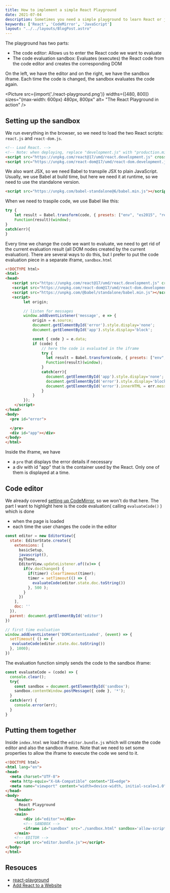 ```yaml
---
title: How to implement a simple React Playground
date: 2021-07-04
description: Sometimes you need a simple playground to learn React or just try some React code. Using CodeMirror and an iframe we can build one.
keywords: ['React', 'CodeMirror', 'JavaScript']
layout: "../../layouts/BlogPost.astro"
---
```


The playground has two parts:
* The code editor: Allows us to enter the React code we want to evaluate
* The code evaluation sandbox: Evaluates (executes) the React code from the code editor and creates the corresponding DOM 

On the left, we have the editor and on the right, we have the sandbox iframe. Each time the code is changed, the sandbox evaluates the code again.


<Picture src={import('./react-playground.png')}
        widths={[480, 800]} 
        sizes="(max-width: 600px) 480px, 800px" 
        alt= "The React Playground in action" />


##  Setting up the sandbox 
We run everything in the browser, so we need to load the two React scripts: `react.js` and `react-dom.js`.

```HTML
<!-- Load React. -->
<!-- Note: when deploying, replace "development.js" with "production.min.js". -->
<script src="https://unpkg.com/react@17/umd/react.development.js" crossorigin></script>
<script src="https://unpkg.com/react-dom@17/umd/react-dom.development.js" crossorigin></script>
```

We also want JSX, so we need Babel to transpile JSX to plain JavaScript. Usually, we use Babel at build time, but here we 
need it at runtime, so we need to use the standalone version.

```HTML
<script src="https://unpkg.com/babel-standalone@6/babel.min.js"></script>
```

When we need to traspile code, we use Babel like this:
```JavaScript
try {
    let result = Babel.transform(code, { presets: ["env", "es2015", "react"] }).code;
    Function(result)(window);
}
catch(err){
}    
```

Every time we change the code we want to evaluate, we need to get rid of the current evaluation result (all DOM nodes created by the current evaluation).
There are several ways to do this, but I prefer to put the code evaluation piece in a separate iframe, `sandbox.html`

```HTML
<!DOCTYPE html>
<html>
<head>
   <script src="https://unpkg.com/react@17/umd/react.development.js" crossorigin></script>
   <script src="https://unpkg.com/react-dom@17/umd/react-dom.development.js" crossorigin></script>
   <script src="https://unpkg.com/@babel/standalone/babel.min.js"></script>
   <script>
        let origin;

        // listen for messages
        window.addEventListener('message', e => {
            origin = e.source;
            document.getElementById('error').style.display='none';
            document.getElementById('app').style.display='block';

            const { code } = e.data;
            if (code) {
                // here the code is evaluated in the iframe
                try {
                  let result = Babel.transform(code, { presets: ["env", "es2015", "react"] }).code;
                  Function(result)(window);
                }
                catch(err){
                  document.getElementById('app').style.display='none';
                  document.getElementById('error').style.display='block';
                  document.getElementById('error').innerHTML = err.message;
                }
            }
        });
    </script>
</head>
<body>
  <pre id="error">

  </pre>
  <div id="app"></div>
</body>
</html>

```
Inside the iframe, we have 
* a `pre` that displays the error details if necessary
* a div with id "app" that is the container used by the React.
Only one of them is displayed at a time.


## Code editor

We already covered [setting up CodeMirror](/how-to-make-a-code-editor-with-codemirror6/), so we won't do that here.
The part I want to highlight here is the code evaluation( calling `evaluateCode()` ) which is done 
* when the page is loaded
* each time the user changes the code in the editor

```JavaScript
const editor = new EditorView({
  state: EditorState.create({
    extensions: [
      basicSetup, 
      javascript(),
      myTheme,
      EditorView.updateListener.of((v)=> {
        if(v.docChanged) {
          if(timer) clearTimeout(timer);
          timer = setTimeout(() => {
            evaluateCode(editor.state.doc.toString())
          }, 500 );
        }
      })
    ],    
    doc: ''
  }),
  parent: document.getElementById('editor')
})

// first time evaluation
window.addEventListener('DOMContentLoaded', (event) => {
  setTimeout( () => {
   evaluateCode(editor.state.doc.toString())
  }, 1000);
})
```

The evaluation function simply sends the code to the sandbox iframe:
```JavaScript
const evaluateCode = (code) => {
  console.clear();
  try{
    const sandbox = document.getElementById('sandbox');
    sandbox.contentWindow.postMessage({ code }, '*');
  }
  catch(err) {
    console.error(err);
  }
}
```

## Putting them together

Inside `index.html` we load the `editor.bundle.js` which will create the code editor and also the sandbox iframe.
Note that we need to set some properties to allow the iframe to execute the code we send to it.

```HTML
<!DOCTYPE html>
<html lang="en">
<head>
  <meta charset="UTF-8">
  <meta http-equiv="X-UA-Compatible" content="IE=edge">
  <meta name="viewport" content="width=device-width, initial-scale=1.0">
</head>
<body>
    <header>
      React Playground
    </header>
    <main>        
        <div id="editor"></div>
        <!-- SANDBOX -->
        <iframe id="sandbox" src="./sandbox.html" sandbox='allow-scripts allow-same-origin allow-forms'></iframe>
    </main>
    <!-- EDITOR -->
    <script src="editor.bundle.js"></script>  
</body>
</html>
```





## Resouces

* [react-playground](https://github.com/raresportan/react-playground)
* [Add React to a Website](https://reactjs.org/docs/add-react-to-a-website.html)